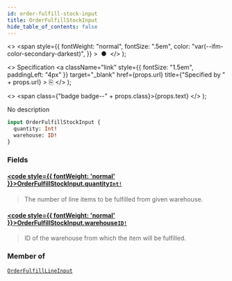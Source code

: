```yaml
---
id: order-fulfill-stock-input
title: OrderFulfillStockInput
hide_table_of_contents: false
---
```


  <>
    <span
      style={{
        fontWeight: "normal",
        fontSize: ".5em",
        color: "var(--ifm-color-secondary-darkest)",
      }}
    >
      &nbsp;●&nbsp;
    </span>
  </>
);

  <>
    Specification
    <a
      className="link"
      style={{ fontSize: "1.5em", paddingLeft: "4px" }}
      target="\_blank"
      href={props.url}
      title={"Specified by " + props.url}
    >
      ⎘
    </a>
  </>
);

  <>
    <span class={"badge badge--" + props.class}>{props.text}</span>
  </>
);

No description

```graphql
input OrderFulfillStockInput {
  quantity: Int!
  warehouse: ID!
}
```

### Fields

#### [<code style={{ fontWeight: 'normal' }}>OrderFulfillStockInput.<b>quantity</b></code>](#)<Bullet />[`Int!`](../../../developer/api-reference/scalars/int) <Badge class="secondary" text="non-null"/> <Badge class="secondary" text="scalar"/>

> The number of line items to be fulfilled from given warehouse.

#### [<code style={{ fontWeight: 'normal' }}>OrderFulfillStockInput.<b>warehouse</b></code>](#)<Bullet />[`ID!`](../../../developer/api-reference/scalars/id) <Badge class="secondary" text="non-null"/> <Badge class="secondary" text="scalar"/>

> ID of the warehouse from which the item will be fulfilled.

### Member of

[`OrderFulfillLineInput`](../../../developer/api-reference/inputs/order-fulfill-line-input) <Badge class="secondary" text="input"/>
